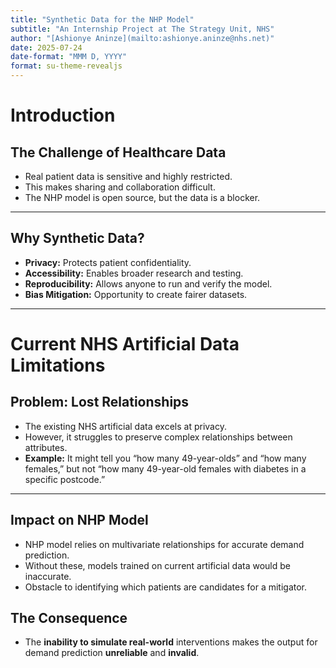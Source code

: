 ```yaml
---
title: "Synthetic Data for the NHP Model"
subtitle: "An Internship Project at The Strategy Unit, NHS"
author: "[Ashionye Aninze](mailto:ashionye.aninze@nhs.net)"
date: 2025-07-24 
date-format: "MMM D, YYYY"
format: su-theme-revealjs
---
```


# Introduction

## The Challenge of Healthcare Data

* Real patient data is sensitive and highly restricted.
* This makes sharing and collaboration difficult.
* The NHP model is open source, but the data is a blocker.

---

## Why Synthetic Data?

* **Privacy:** Protects patient confidentiality.
* **Accessibility:** Enables broader research and testing.
* **Reproducibility:** Allows anyone to run and verify the model.
* **Bias Mitigation:** Opportunity to create fairer datasets.

---

# Current NHS Artificial Data Limitations

## Problem: Lost Relationships

* The existing NHS artificial data excels at privacy.
* However, it struggles to preserve complex relationships between attributes.
* **Example:** It might tell you "how many 49-year-olds" and "how many females," but not "how many 49-year-old females with diabetes in a specific postcode."

---

## Impact on NHP Model

* NHP model relies on multivariate relationships for accurate demand prediction.
* Without these, models trained on current artificial data would be inaccurate.
* Obstacle to identifying which patients are candidates for a mitigator.

## The Consequence 

* The **inability to simulate real-world** interventions makes the output for demand prediction **unreliable** and **invalid**. 


